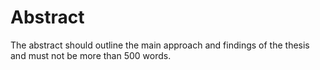 # Abstract {-}

The abstract should outline the main approach and findings of the thesis and must not be more than 500 words.

\cleardoublepage

